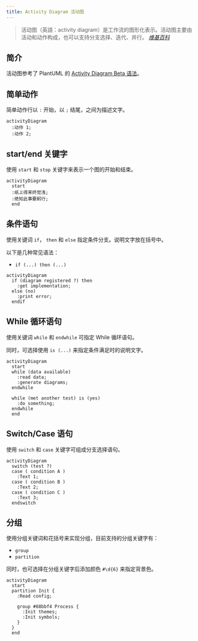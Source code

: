 ```yaml
---
title: Activity Diagram 活动图
---
```


> 活动图（英語：activity diagram）是工作流的图形化表示。活动图主要由活动和动作构成，也可以支持分支选择、迭代、并行。
> <cite><a href="https://www.wikiwand.com/zh/活动图">维基百科</a></cite>

## 简介

活动图参考了 PlantUML 的 [Activity Diagram Beta 语法](https://plantuml.com/zh/activity-diagram-beta)。

## 简单动作

简单动作行以 `:` 开始，以 `;` 结尾，之间为描述文字。

```pintora play
activityDiagram
  :动作 1;
  :动作 2;
```

## start/end 关键字

使用 `start` 和 `stop` 关键字来表示一个图的开始和结束。

```pintora play
activityDiagram
  start
  :纸上得来终觉浅;
  :绝知此事要躬行;
  end
```

## 条件语句

使用关键词 `if`， `then` 和 `else` 指定条件分支。说明文字放在括号中。

以下是几种常见语法：

- `if (...) then (...)`

```pintora play
activityDiagram
  if (diagram registered ?) then
    :get implementation;
  else (no)
    :print error;
  endif
```

## While 循环语句

使用关键词 `while` 和 `endwhile` 可指定 While 循环语句。

同时，可选择使用 `is (...)` 来指定条件满足时的说明文字。

```pintora play
activityDiagram
  start
  while (data available)
    :read data;
    :generate diagrams;
  endwhile

  while (met another test) is (yes)
    :do something;
  endwhile
  end
```

## Switch/Case 语句

使用 `switch` 和 `case` 关键字可组成分支选择语句。

```pintora play
activityDiagram
  switch (test ?)
  case ( condition A )
    :Text 1;
  case ( condition B )
    :Text 2;
  case ( condition C )
    :Text 3;
  endswitch
```

## 分组

使用分组关键词和花括号来实现分组，目前支持的分组关键字有：

- `group`
- `partition`

同时，也可选择在分组关键字后添加颜色 `#\d{6}` 来指定背景色。

```pintora play
activityDiagram
  start
  partition Init {
    :Read config;

    group #88bbf4 Process {
      :Init themes;
      :Init symbols;
    }
  }
  end
```
